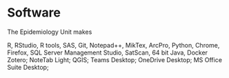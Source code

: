 # Software {.unnumbered}

The Epidemiology Unit makes 

R, RStudio, R tools, SAS, Git, Notepad++, MikTex, ArcPro, Python, Chrome, Firefox, SQL Server Management Studio, SatScan, 64 bit Java, Docker Zotero; NoteTab Light; QGIS; Teams Desktop; OneDrive Desktop; MS Office Suite Desktop;